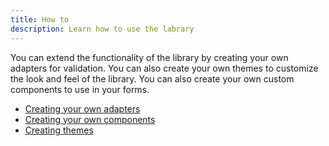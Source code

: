 ```yaml
---
title: How to
description: Learn how to use the labrary
---
```


You can extend the functionality of the library by creating your own adapters for validation. You can also create your own themes to customize the look and feel of the library. You can also create your own custom components to use in your forms.

- [Creating your own adapters](/guides/adapters)
- [Creating your own components](/guides/components)
- [Creating themes](/guides/themes)
